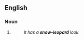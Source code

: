 {{also|snow leopard}}

==English==

===Noun===
{{head|en|noun}}

# {{attributive form of|snow leopard|lang=en|nodot=1}}
#: ''It has a '''snow-leopard''' look.''